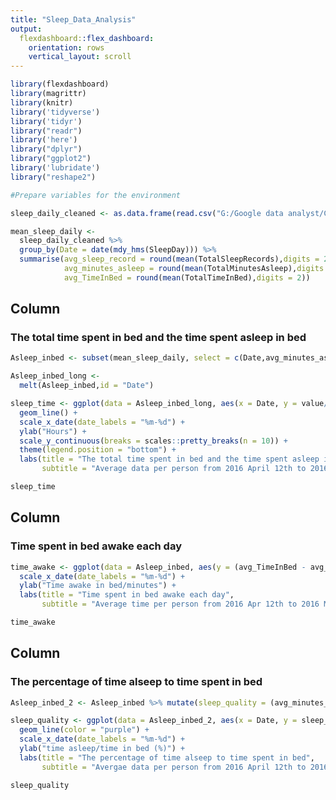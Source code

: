 ---
title: "Sleep_Data_Analysis"
output: 
  flexdashboard::flex_dashboard:
    orientation: rows
    vertical_layout: scroll
---

```{r setup, include=FALSE}
library(flexdashboard)
library(magrittr)
library(knitr)
library('tidyverse')
library('tidyr')
library("readr")
library('here')
library("dplyr")
library("ggplot2")
library('lubridate')
library("reshape2")

```


```{r}
#Prepare variables for the environment

sleep_daily_cleaned <- as.data.frame(read.csv("G:/Google data analyst/Course-8/case-study/archive/Fitabase Data 4.12.16-5.12.16/Cleaned_datasets/Sleep/sleep_daily_cleaned.csv"))

mean_sleep_daily <-
  sleep_daily_cleaned %>%
  group_by(Date = date(mdy_hms(SleepDay))) %>%
  summarise(avg_sleep_record = round(mean(TotalSleepRecords),digits = 2),
            avg_minutes_asleep = round(mean(TotalMinutesAsleep),digits = 2),
            avg_TimeInBed = round(mean(TotalTimeInBed),digits = 2))
```

Column {data-width=1000}
-----------------------------------------------------------------------

### The total time spent in bed and the time spent asleep in bed

```{r}
Asleep_inbed <- subset(mean_sleep_daily, select = c(Date,avg_minutes_asleep,avg_TimeInBed) )

Asleep_inbed_long <-
  melt(Asleep_inbed,id = "Date")

sleep_time <- ggplot(data = Asleep_inbed_long, aes(x = Date, y = value/60, color = variable)) + 
  geom_line() +
  scale_x_date(date_labels = "%m-%d") +
  ylab("Hours") +
  scale_y_continuous(breaks = scales::pretty_breaks(n = 10)) +
  theme(legend.position = "bottom") + 
  labs(title = "The total time spent in bed and the time spent asleep in bed",
       subtitle = "Average data per person from 2016 April 12th to 2016 May 12th")

sleep_time

```


Column {data-width=1000}
-----------------------------------------------------------------------

### Time spent in bed awake each day

```{r}
time_awake <- ggplot(data = Asleep_inbed, aes(y = (avg_TimeInBed - avg_minutes_asleep) , x = Date)) + geom_line(color = "blue") +
  scale_x_date(date_labels = "%m-%d") + 
  ylab("Time awake in bed/minutes") +
  labs(title = "Time spent in bed awake each day",
       subtitle = "Average time per person from 2016 Apr 12th to 2016 May 12th")

time_awake

```

Column {data-width=1000}
-----------------------------------------------------------------------

### The percentage of time alseep to time spent in bed

```{r}
Asleep_inbed_2 <- Asleep_inbed %>% mutate(sleep_quality = (avg_minutes_asleep/avg_TimeInBed)*100)

sleep_quality <- ggplot(data = Asleep_inbed_2, aes(x = Date, y = sleep_quality))+
  geom_line(color = "purple") +
  scale_x_date(date_labels = "%m-%d") +
  ylab("time asleep/time in bed (%)") +
  labs(title = "The percentage of time alseep to time spent in bed",
       subtitle = "Avergae data per person from 2016 April 12th to 2016 May 12th")

sleep_quality

```
